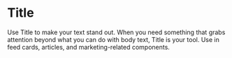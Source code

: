 

<Meta title="Titles and Text/Title" component={Title} />

# Title

Use Title to make your text stand out. When you need something that grabs attention beyond what you can do with body text, Title is your tool. Use in feed cards, articles, and marketing-related components.

<Canvas>
    <Story story={stories.Default} name="Default" />
</Canvas>

<ArgsTable story="Default" />
